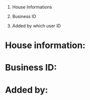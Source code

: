 1. House Informations

2. Business ID 

3. Added by which user ID

# House information:

 


# Business ID:

 

 

# Added by: